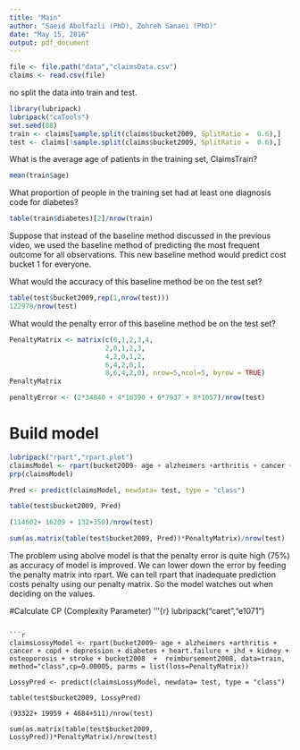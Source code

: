 ```yaml
---
title: "Main"
author: "Saeid Abolfazli (PhD), Zohreh Sanaei (PhD)"
date: "May 15, 2016"
output: pdf_document
---
```

```r
file <- file.path("data","claimsData.csv")
claims <- read.csv(file)

```
no split the data into train and test.

```r
library(lubripack)
lubripack("caTools")
set.seed(88)
train <- claims[sample.split(claims$bucket2009, SplitRatio =  0.6),]
test <- claims[!sample.split(claims$bucket2009, SplitRatio =  0.6),]

```
What is the average age of patients in the training set, ClaimsTrain?

```r
mean(train$age)
```

What proportion of people in the training set had at least one diagnosis code for diabetes?

```r
table(train$diabetes)[2]/nrow(train)
```


Suppose that instead of the baseline method discussed in the previous video, we used the baseline method of predicting the most frequent outcome for all observations. This new baseline method would predict cost bucket 1 for everyone.

What would the accuracy of this baseline method be on the test set?

```r
table(test$bucket2009,rep(1,nrow(test)))
122978/nrow(test)
```

What would the penalty error of this baseline method be on the test set?


```r
PenaltyMatrix <- matrix(c(0,1,2,3,4,
                        2,0,1,2,3,
                        4,2,0,1,2,
                        6,4,2,0,1,
                        8,6,4,2,0), nrow=5,ncol=5, byrow = TRUE)
PenaltyMatrix

penaltyError <- (2*34840 + 4*16390 + 6*7937 + 8*1057)/nrow(test)

```

# Build model

```r
lubripack("rpart","rpart.plot")
claimsModel <- rpart(bucket2009~ age + alzheimers +arthritis + cancer + copd + depression + diabetes + heart.failure + ihd + kidney + osteoporosis + stroke + bucket2008  +  reimbursement2008, data=train, method="class",cp=0.00005)
prp(claimsModel)

Pred <- predict(claimsModel, newdata= test, type = "class")

table(test$bucket2009, Pred)

(114602+ 16209 + 132+350)/nrow(test)

sum(as.matrix(table(test$bucket2009, Pred))*PenaltyMatrix)/nrow(test)

```

The problem using abolve model is that the penalty error is quite high (75%) as accuracy of model is improved. We can lower down the error by feeding the penalty matrix into rpart. We can tell rpart that inadequate prediction costs penalty using our penalty matrix. So the model watches out when deciding on the values.


#Calculate CP (Complexity Parameter)
'''{r}
lubripack("caret","e1071")
```

```r
claimsLossyModel <- rpart(bucket2009~ age + alzheimers +arthritis + cancer + copd + depression + diabetes + heart.failure + ihd + kidney + osteoporosis + stroke + bucket2008  +  reimbursement2008, data=train, method="class",cp=0.00005, parms = list(loss=PenaltyMatrix))

LossyPred <- predict(claimsLossyModel, newdata= test, type = "class")

table(test$bucket2009, LossyPred)

(93322+ 19959 + 4684+511)/nrow(test)

sum(as.matrix(table(test$bucket2009, LossyPred))*PenaltyMatrix)/nrow(test)

```



